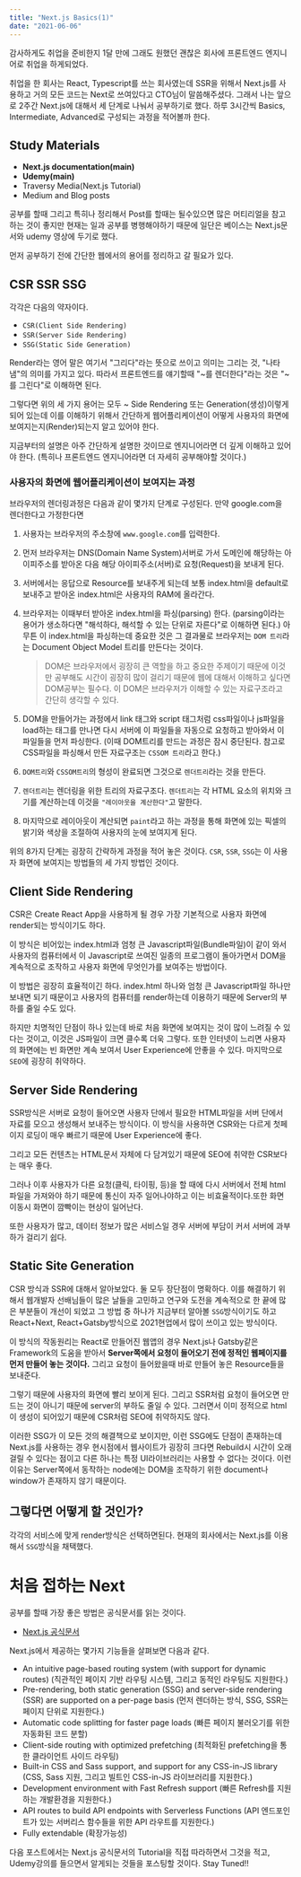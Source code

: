 ```yaml
---
title: "Next.js Basics(1)"
date: "2021-06-06"
---
```


감사하게도 취업을 준비한지 1달 만에 그래도 원했던 괜찮은 회사에 프론트엔드 엔지니어로 취업을 하게되었다.

취업을 한 회사는 React, Typescript를 쓰는 회사였는데 SSR을 위해서 Next.js를 사용하고 거의 모든 코드는 Next로 쓰여있다고 CTO님이 말씀해주셨다. 그래서 나는 앞으로 2주간 Next.js에 대해서 세 단계로 나눠서 공부하기로 했다. 하루 3시간씩 Basics, Intermediate, Advanced로 구성되는 과정을 적어볼까 한다.

## Study Materials

- **Next.js documentation(main)**
- **Udemy(main)**
- Traversy Media(Next.js Tutorial)
- Medium and Blog posts

공부를 할때 그리고 특히나 정리해서 Post를 할때는 될수있으면 많은 머티리얼을 참고하는 것이 좋지만 현재는 일과 공부를 병행해야하기 때문에 일단은 베이스는 Next.js문서와 udemy 영상에 두기로 했다.

먼저 공부하기 전에 간단한 웹에서의 용어를 정리하고 갈 필요가 있다.

## CSR SSR SSG

각각은 다음의 약자이다.

- `CSR(Client Side Rendering)`
- `SSR(Server Side Rendering)`
- `SSG(Static Side Generation)`

Render라는 영어 말은 여기서 "그리다"라는 뜻으로 쓰이고 의미는 그리는 것, "나타냄"의 의미를 가지고 있다. 따라서 프론트엔드를 얘기할때 "~를 렌더한다"라는 것은 "~를 그린다"로 이해하면 된다.

그렇다면 위의 세 가지 용어는 모두 ~ Side Rendering 또는 Generation(생성)이렇게 되어 있는데 이를 이해하기 위해서 간단하게 웹어플리케이션이 어떻게 사용자의 화면에 보여지는지(Render)되는지 알고 있어야 한다.

지금부터의 설명은 아주 간단하게 설명한 것이므로 엔지니어라면 더 깊게 이해하고 있어야 한다. (특히나 프론트엔드 엔지니어라면 더 자세히 공부해야할 것이다.)

### 사용자의 화면에 웹어플리케이션이 보여지는 과정

브라우저의 렌더링과정은 다음과 같이 몇가지 단계로 구성된다. 만약 google.com을 렌더한다고 가정한다면

1. 사용자는 브라우저의 주소창에 `www.google.com`를 입력한다.
2. 먼저 브라우저는 DNS(Domain Name System)서버로 가서 도메인에 해당하는 아이피주소를 받아온 다음 해당 아이피주소(서버)로 요청(Request)을 보내게 된다.
3. 서버에서는 응답으로 Resource를 보내주게 되는데 보통 index.html을 default로 보내주고 받아온 index.html은 사용자의 RAM에 올라간다.
4. 브라우저는 이때부터 받아온 index.html을 파싱(parsing) 한다. (parsing이라는 용어가 생소하다면 "해석하다, 해석할 수 있는 단위로 자른다"로 이해하면 된다.) 아무튼 이 index.html을 파싱하는데 중요한 것은 그 결과물로 브라우저는 `DOM 트리`라는 Document Object Model 트리를 만든다는 것이다.

   > DOM은 브라우저에서 굉장히 큰 역할을 하고 중요한 주제이기 때문에 이것만 공부해도 시간이 굉장히 많이 걸리기 때문에 웹에 대해서 이해하고 싶다면 DOM공부는 필수다. 이 DOM은 브라우저가 이해할 수 있는 자료구조라고 간단히 생각할 수 있다.

5. DOM을 만들어가는 과정에서 link 태그와 script 태그처럼 css파일이나 js파일을 load하는 태그를 만나면 다시 서버에 이 파일들을 자동으로 요청하고 받아와서 이 파일들을 먼저 파싱한다. (이때 DOM트리를 만드는 과정은 잠시 중단된다. 참고로 CSS파일을 파싱해서 만든 자료구조는 `CSSOM 트리`라고 한다.)
6. `DOM트리`와 `CSSOM트리`의 형성이 완료되면 그것으로 `렌더트리`라는 것을 만든다.
7. `렌더트리`는 렌더링을 위한 트리의 자료구조다. `렌더트리`는 각 HTML 요소의 위치와 크기를 계산하는데 이것을 `"레이아웃을 계산한다"`고 말한다.
8. 마지막으로 레이아웃이 계산되면 `paint`라고 하는 과정을 통해 화면에 있는 픽셀의 밝기와 색상을 조절하여 사용자의 눈에 보여지게 된다.

위의 8가지 단계는 굉장히 간략하게 과정을 적어 놓은 것이다. `CSR`, `SSR`, `SSG`는 이 사용자 화면에 보여지는 방법들의 세 가지 방법인 것이다.

## Client Side Rendering

CSR은 Create React App을 사용하게 될 경우 가장 기본적으로 사용자 화면에 render되는 방식이기도 하다.

이 방식은 비어있는 index.html과 엄청 큰 Javascript파일(Bundle파일)이 같이 와서 사용자의 컴퓨터에서 이 Javascript로 쓰여진 일종의 프로그램이 돌아가면서 DOM을 계속적으로 조작하고 사용자 화면에 무엇인가를 보여주는 방법이다.

이 방법은 굉장히 효율적이긴 하다. index.html 하나와 엄청 큰 Javascript파일 하나만 보내면 되기 때문이고 사용자의 컴퓨터를 render하는데 이용하기 때문에 Server의 부하를 줄일 수도 있다.

하지만 치명적인 단점이 하나 있는데 바로 처음 화면에 보여지는 것이 많이 느려질 수 있다는 것이고, 이것은 JS파일이 크면 클수록 더욱 그렇다. 또한 인터넷이 느리면 사용자의 화면에는 빈 화면만 계속 보여서 User Experience에 안좋을 수 있다. 마지막으로 `SEO`에 굉장히 취약하다.

## Server Side Rendering

SSR방식은 서버로 요청이 들어오면 사용자 단에서 필요한 HTML파일을 서버 단에서 자료를 모으고 생성해서 보내주는 방식이다. 이 방식을 사용하면 CSR와는 다르게 첫페이지 로딩이 매우 빠르기 때문에 User Experience에 좋다.

그리고 모든 컨텐츠는 HTML문서 자체에 다 담겨있기 때문에 SEO에 취약한 CSR보다는 매우 좋다.

그러나 이후 사용자가 다른 요청(클릭, 타이핑, 등)을 할 때에 다시 서버에서 전체 html 파일을 가져와야 하기 때문에 통신이 자주 일어나야하고 이는 비효율적이다.또한 화면 이동시 화면이 깜빡이는 현상이 일어난다.

또한 사용자가 많고, 데이터 정보가 많은 서비스일 경우 서버에 부담이 커서 서버에 과부하가 걸리기 쉽다.

## Static Site Generation

CSR 방식과 SSR에 대해서 알아보았다. 둘 모두 장단점이 명확하다. 이를 해결하기 위해서 웹개발자 선배님들이 많은 날들을 고민하고 연구와 도전을 계속적으로 한 끝에 많은 부분들이 개선이 되었고 그 방법 중 하나가 지금부터 알아볼 `SSG`방식이기도 하고 React+Next, React+Gatsby방식으로 2021현업에서 많이 쓰이고 있는 방식이다.

이 방식의 작동원리는 React로 만들어진 웹앱의 경우 Next.js나 Gatsby같은 Framework의 도움을 받아서 **Server쪽에서 요청이 들어오기 전에 정적인 웹페이지를 먼저 만들어 놓는 것이다.** 그리고 요청이 들어왔을때 바로 만들어 놓은 Resource들을 보내준다.

그렇기 때문에 사용자의 화면에 빨리 보이게 된다. 그리고 SSR처럼 요청이 들어오면 만드는 것이 아니기 때문에 server의 부하도 줄일 수 있다. 그러면서 이미 정적으로 html이 생성이 되어있기 때문에 CSR처럼 SEO에 취약하지도 않다.

이러한 SSG가 이 모든 것의 해결책으로 보이지만, 이런 SSG에도 단점이 존재하는데 Next.js를 사용하는 경우 현시점에서 웹사이트가 굉장히 크다면 Rebuild시 시간이 오래걸릴 수 있다는 점이고 다른 하나는 특정 UI라이브러리는 사용할 수 없다는 것이다. 이런 이유는 Server쪽에서 동작하는 node에는 DOM을 조작하기 위한 document나 window가 존재하지 않기 때문이다.

## 그렇다면 어떻게 할 것인가?

각각의 서비스에 맞게 render방식은 선택하면된다. 현재의 회사에서는 Next.js를 이용해서 `SSG`방식을 채택했다.

# 처음 접하는 Next

공부를 할때 가장 좋은 방법은 공식문서를 읽는 것이다.

- [Next.js 공식문서](https://nextjs.org/learn/basics/create-nextjs-app?utm_source=next-site&utm_medium=homepage-cta&utm_campaign=next-website)

Next.js에서 제공하는 몇가지 기능들을 살펴보면 다음과 같다.

- An intuitive page-based routing system (with support for dynamic routes)
  (직관적인 페이지 기반 라우팅 시스템, 그리고 동적인 라우팅도 지원한다.)
- Pre-rendering, both static generation (SSG) and server-side rendering (SSR) are supported on a per-page basis
  (먼저 렌더하는 방식, SSG, SSR는 페이지 단위로 지원한다.)
- Automatic code splitting for faster page loads
  (빠른 페이지 불러오기를 위한 자동화된 코드 분할)
- Client-side routing with optimized prefetching
  (최적화된 prefetching을 통한 클라이언트 사이드 라우팅)
- Built-in CSS and Sass support, and support for any CSS-in-JS library
  (CSS, Sass 지원, 그리고 빌트인 CSS-in-JS 라이브러리를 지원한다.)
- Development environment with Fast Refresh support
  (빠른 Refresh를 지원하는 개발환경을 지원한다.)
- API routes to build API endpoints with Serverless Functions
  (API 엔드포인트가 있는 서버리스 함수들을 위한 API 라우트를 지원한다.)
- Fully extendable
  (확장가능성)

다음 포스트에서는 Next.js 공식문서의 Tutorial을 직접 따라하면서 그것을 적고, Udemy강의를 들으면서 알게되는 것들을 포스팅할 것이다. Stay Tuned!!
